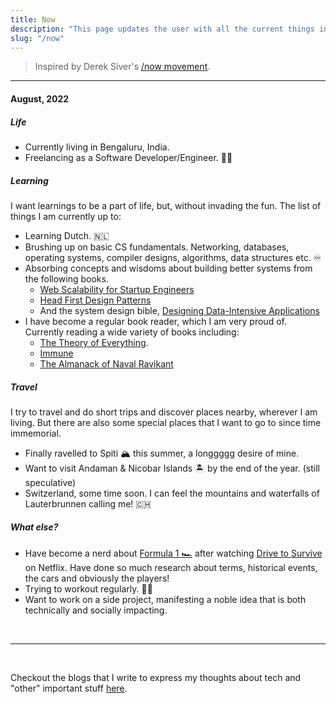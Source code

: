 ```yaml
---
title: Now
description: "This page updates the user with all the current things in my life."
slug: "/now"
---
```


> Inspired by Derek Siver's <a target="_blank" rel="noreferrer" href="https://nownownow.com/about">/now movement</a>.

---

#### August, 2022

##### Life

- Currently living in Bengaluru, India.
- Freelancing as a Software Developer/Engineer. 👨‍💻

##### <span id="learning">Learning</span>

I want learnings to be a part of life, but, without invading the fun. The list of things I am currently up to:

- Learning Dutch. 🇳🇱
- Brushing up on basic CS fundamentals. Networking, databases, operating systems, compiler designs, algorithms, data structures etc. ♾
- Absorbing concepts and wisdoms about building better systems from the following books.
    - <a target="_blank" rel="noreferrer" href="https://www.goodreads.com/book/show/23615147-web-scalability-for-startup-engineers">Web Scalability for Startup Engineers</a>
    - <a target="_blank" rel="noreferrer" href="https://www.goodreads.com/book/show/58128.Head_First_Design_Patterns">Head First Design Patterns</a>
    - And the system design bible, <a target="_blank" rel="noreferrer" href="https://www.goodreads.com/book/show/23463279-designing-data-intensive-applications">Designing Data-Intensive Applications</a>
- I have become a regular book reader, which I am very proud of. Currently reading a wide variety of books including:
    - <a target="_blank" rel="noreferrer" href="https://www.goodreads.com/book/show/449573.The_Theory_of_Everything">The Theory of Everything</a>.
    - <a target="_blank" rel="noreferrer" href="https://www.goodreads.com/book/show/57423646-immune">Immune</a>
    - <a target="_blank" rel="noreferrer" href="https://www.goodreads.com/book/show/54898389-the-almanack-of-naval-ravikant">The Almanack of Naval Ravikant</a>

##### Travel

I try to travel and do short trips and discover places nearby, wherever I am living. But there are also some special places that I want to go to since time immemorial.

- Finally ravelled to Spiti 🏔 this summer, a longgggg desire of mine.
- Want to visit Andaman & Nicobar Islands 🏝 by the end of the year. (still speculative)
- Switzerland, some time soon. I can feel the mountains and waterfalls of Lauterbrunnen calling me! 🇨🇭


##### What else?

- Have become a nerd about <a target="_blank" rel="noreferrer" href="https://formula1.com">Formula 1 🏎</a> after watching <a target="_blank" rel="noreferrer" href="https://www.imdb.com/title/tt8289930/">Drive to Survive</a> on Netflix. Have done so much research about terms, historical events, the cars and obviously the players!
- Trying to workout regularly. 🏋️‍♂️
- Want to work on a side project, manifesting a noble idea that is both technically and socially impacting.

<br />

---

<br />

Checkout the blogs that I write to express my thoughts about tech and "other" important stuff [here](/blog).
